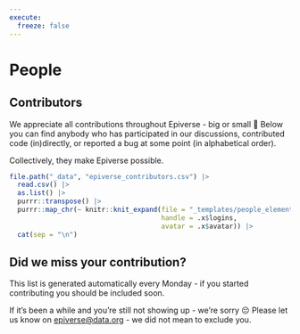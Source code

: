 ```yaml
---
execute:
  freeze: false
---
```


# People

<!-- ## Team -->

## Contributors

We appreciate all contributions throughout Epiverse - big or small 💜 Below you can find anybody who has participated in our discussions, contributed code (in)directly, or reported a bug at some point (in alphabetical order).

Collectively, they make Epiverse possible.

::: {.contributor-grid}

```r
file.path("_data", "epiverse_contributors.csv") |>
  read.csv() |>
  as.list() |>
  purrr::transpose() |>
  purrr::map_chr(~ knitr::knit_expand(file = "_templates/people_element.Rmd",
                                      handle = .x$logins,
                                      avatar = .x$avatar)) |>
  cat(sep = "\n")

```

:::

:::{.callout-caution collapse="true"}

## Did we miss your contribution?

This list is generated automatically every Monday - if you started contributing you should be included soon.

If it's been a while and you're still not showing up - we're sorry 😔 Please let us know on <epiverse@data.org> - we did not mean to exclude you.
:::
